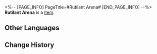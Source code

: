 <%-- [PAGE_INFO]
PageTitle=#Rutilant Arena#
[END_PAGE_INFO] --%>
{{Item Infobox
|id          = 83091
|image       = Item Rutilant Arena.png
|type        = 
|invCategory = 
|rarity      = 2
|effect      = 
|description = 
}}
'''Rutilant Arena''' is a [[Item]].

==Other Languages==
{{Other Languages
|en   = Rutilant Arena
|zhs  = 繁星竞技场
|zht  = 繁星競技場
|ja   = 星々の競技場
|ko   = 뭇별 경기장
|es   = Arena rutilante
|fr   = Arène rutilante
|ru   = Звездистая арена
|th   = Rutilant Arena
|vi   = Đấu Trường Ngôi Sao
|de   = Sternenarena
|id   = Rutilant Arena
|pt   = Arena Rutilante
}}

==Change History==
{{Change History|2.0}}